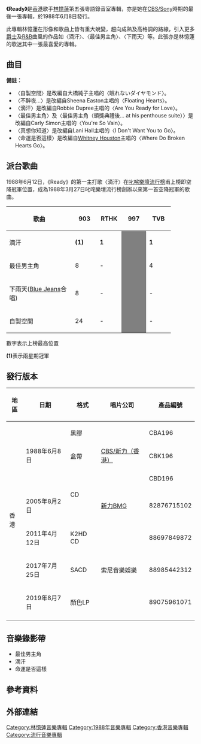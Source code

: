{{Infobox Album 
| Name		= Ready
| Type		= [[專輯|專輯]]
| Artist	= [[林憶蓮|林憶蓮]] 
| Cover		= sandylam_ready.jpg
| Released  	= 1988年6月8日
| Recorded  	= 1988年3月
| Length        = 47:36
| Genre		= [[粵語流行音樂|粵語流行音樂]] 
| Label		= [[索尼音樂娛樂_(香港)|CBS/Sony Records]]
| Producer	= [[馮鏡輝|馮鏡輝]]、林憶蓮
| Last album	= [[灰色_(專輯)|灰色]]<br>（1987年7月29日）
| This album	= '''Ready'''<br>（1988年6月8日）
| Next album	= [[都市觸覺_Part_I_City_Rhythm|都市觸覺 Part I City Rhythm]]<br>（1988年12月15日）
}}

'''《Ready》'''是[[香港|香港]]歌手[[林憶蓮|林憶蓮]]第五張粵語錄音室專輯，亦是她在[[索尼音樂娛樂_(香港)|CBS/Sony]]時期的最後一張專輯，於1988年6月8日發行。

此專輯林憶蓮在形像和歌曲上皆有重大蛻變，趨向成熟及高格調的路線，引入更多[[爵士|爵士]]及[[R&B|R&B]]曲風的作品如〈滴汗〉、〈最佳男主角〉、〈下雨天〉等。此張亦是林憶蓮的歌迷其中一張最喜愛的專輯。

==曲目==
{{Tracklist
| total_length = 47:36

| title1 = 自製空間
| note1 = 
| music1 = [[佐藤健|佐藤健]]
| lyrics1 = [[周禮茂|周禮茂]]
| arranger1 = [[杜自持|杜自持]]
| producer1 = 杜自持
| extra1 = 
| length1 = 4:03

| title2 = 黃昏
| note2 = 
| longnote2 = 
| music2 = [[倫永亮|倫永亮]]
| lyrics2 = [[潘偉源|潘偉源]]
| arranger2 = 倫永亮
| producer2 = 倫永亮
| extra2 = 
| length2 = 3:57

| title3 = 最佳男主角
| note3 = 
| music3 = Carly Simon
| lyrics3 = [[林振強|林振強]]
| arranger3 = 杜自持
| producer3 = 杜自持、林憶蓮
| extra3 = 
| length3 = 3:43

| title4 = 他
| note4 = 
| longnote4 = 
| music4 = 馮鏡輝
| lyrics4 = [[潘源良|潘源良]]
| arranger4 = 倫永亮
| producer4 = 馮鏡輝
| extra4 = 
| length4 = 4:32

| title5 = 不醉夜…
| note5 = 
| music5 = Narada Michael Walden、Jeffrey Cohen、Corrado Rustici
| lyrics5 = 周禮茂
| arranger5 = [[唐奕聰|唐奕聰]]
| producer5 = 倫永亮、林憶蓮
| extra5 = 
| length5 = 6:00

| title6 = 滴汗
| note6 = 
| music6 = Greg Guidry、Cindy Guidry
| lyrics6 = 林振強
| arranger6 = 倫永亮
| producer6 = 倫永亮
| extra6 = 
| length6 = 4:20

| title7 = 下雨天
| note7 = [[藍戰士|Blue Jeans]]合唱
| longnote7 = 
| music7 = 黃良昇
| lyrics7 = [[小美|小美]]
| arranger7 = 黃良昇
| producer7 = Blue Jeans
| extra7 = 
| length7 = 5:03

| title8 = 最佳男主角（頒獎典禮後… at his penthouse suite）
| note8 = 
| music8 = Carly Simon
| lyrics8 = 林振強
| arranger8 = 杜自持
| producer8 = 杜自持
| extra8 = 
| length8 = 4:03

| title9 = 真想你知道
| note9 = 
| music9 = Allee Willis、Bruce Roberts
| lyrics9 = 周禮茂
| arranger9 = Dale Wilson
| producer9 = 林憶蓮
| extra9 = 
| length9 = 4:40

| title10 = 命運是否這樣
| note10 = 
| music10 = Frank Wildhorn、Chuck Jackson
| lyrics10 = 潘源良
| arranger10 = 杜自持
| producer10 = 杜自持
| extra10 = 
| length10 = 4:17
}}

'''備註：'''
* 〈自製空間〉是改編自大橋純子主唱的〈眠れないダイヤモンド〉。
* 〈不醉夜…〉是改編自Sheena Easton主唱的〈Floating Hearts〉。
* 〈滴汗〉是改編自Robbie Dupree主唱的〈Are You Ready for Love〉。
* 〈最佳男主角〉及〈最佳男主角（頒獎典禮後… at his penthouse suite）〉是改編自Carly Simon主唱的〈You're So Vain〉。
* 〈真想你知道〉是改編自Lani Hall主唱的〈I Don't Want You to Go〉。
* 〈命運是否這樣〉是改編自[[惠特妮·休斯頓|Whitney Houston]]主唱的〈Where Do Broken Hearts Go〉。

==派台歌曲==
1988年6月12日，《Ready》的第一主打歌〈滴汗〉在[[叱咤樂壇流行榜|叱咤樂壇流行榜]]甫上榜即空降冠軍位置，成為1988年3月27日叱咤樂壇流行榜創辦以來第一首空降冠軍的歌曲。

{{Main|林憶蓮音樂專輯#派台作品}}

{| class="wikitable" cellpadding="1"
|-
! width="160"| 歌曲 || width="50"| 903 || width="50"| RTHK || width="50"| 997 || width="50"| TVB 
|-
| 滴汗 || '''(1)''' || '''1''' || style="background:#808080" |   || '''1''' 
|-
| 最佳男主角 || 8 || - || style="background:#808080" |   || 4 
|-
| 下雨天([[Blue_Jeans|Blue Jeans]]合唱) || 8 || - || style="background:#808080" |   || - 
|-
| 自製空間 || 24 || - || style="background:#808080" |   || - 
|}

數字表示上榜最高位置

'''(1)'''表示兩星期冠軍

==發行版本==
{| class="wikitable plainrowheaders"
|-
! 地區
! 日期
! 格式
! 唱片公司
! 產品編號

|-
! scope="row" rowspan="7"| 香港
| rowspan="3"| 1988年6月8日
| 黑膠
| rowspan="3"| [[索尼音樂娛樂|CBS/新力（香港）]]
| CBA196
|-
| 盒帶
| CBK196
|-
| rowspan="2"| CD
| CBD196
|-
| 2005年8月2日	
| [[索尼音樂娛樂|新力BMG]]
| 82876715102
|-
| 2011年4月12日
| K2HD CD
| rowspan="3"| 索尼音樂娛樂
| 88697849872
|-
| 2017年7月25日
| SACD
| 88985442312
|-
| 2019年8月7日
| 顏色LP
| 89075961071
|-
|}

==音樂錄影帶==
* 最佳男主角
* 滴汗
* 命運是否這樣

==參考資料==

==外部連結==

{{林憶蓮}}

[[Category:林憶蓮音樂專輯|Category:林憶蓮音樂專輯]]
[[Category:1988年音樂專輯|Category:1988年音樂專輯]]
[[Category:香港音樂專輯|Category:香港音樂專輯]]
[[Category:流行音樂專輯|Category:流行音樂專輯]]